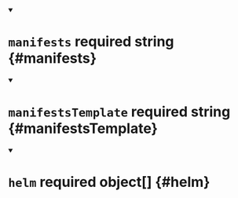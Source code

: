 


<details className="config-field" data-expandable="false" open>
<summary>

# `manifests` <span className="config-field-required" data-required="true">required</span> <span className="config-field-type">string</span> <span className="config-field-default"></span> <span className="config-field-enum"></span> {#manifests}



</summary>



</details>



<details className="config-field" data-expandable="false" open>
<summary>

# `manifestsTemplate` <span className="config-field-required" data-required="true">required</span> <span className="config-field-type">string</span> <span className="config-field-default"></span> <span className="config-field-enum"></span> {#manifestsTemplate}



</summary>



</details>



<details className="config-field" data-expandable="false" open>
<summary>

# `helm` <span className="config-field-required" data-required="true">required</span> <span className="config-field-type">object[]</span> <span className="config-field-default"></span> <span className="config-field-enum"></span> {#helm}



</summary>



</details>
